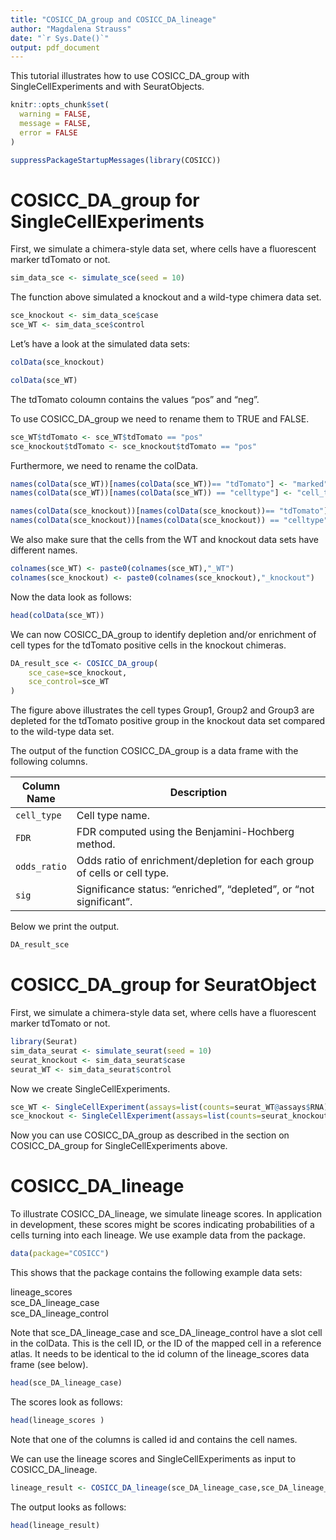 ```yaml
---
title: "COSICC_DA_group and COSICC_DA_lineage"
author: "Magdalena Strauss"
date: "`r Sys.Date()`"
output: pdf_document
---
```


This tutorial illustrates how to use COSICC_DA_group with SingleCellExperiments and with 
SeuratObjects. 

```r

knitr::opts_chunk$set(
  warning = FALSE, 
  message = FALSE, 
  error = FALSE
)

suppressPackageStartupMessages(library(COSICC))
```

# COSICC_DA_group for SingleCellExperiments

First, we simulate a chimera-style data set, where cells have a fluorescent marker tdTomato or not. 

```r
sim_data_sce <- simulate_sce(seed = 10)
```

The function above simulated a knockout and a wild-type chimera data set. 

```r
sce_knockout <- sim_data_sce$case
sce_WT <- sim_data_sce$control
```

Let's have a look at the simulated data sets:

```r
colData(sce_knockout)
```


```r
colData(sce_WT)
```
The tdTomato coloumn contains the values "pos" and "neg".

To use COSICC_DA_group we need to rename them to TRUE and FALSE. 

```r
sce_WT$tdTomato <- sce_WT$tdTomato == "pos" 
sce_knockout$tdTomato <- sce_knockout$tdTomato == "pos"
```

Furthermore, we need to rename the colData. 

```r
names(colData(sce_WT))[names(colData(sce_WT))== "tdTomato"] <- "marked"
names(colData(sce_WT))[names(colData(sce_WT)) == "celltype"] <- "cell_type"

names(colData(sce_knockout))[names(colData(sce_knockout))== "tdTomato"] <- "marked"
names(colData(sce_knockout))[names(colData(sce_knockout)) == "celltype"] <- "cell_type"
```

We also make sure that the cells from the WT and knockout data sets have different names. 

```r
colnames(sce_WT) <- paste0(colnames(sce_WT),"_WT")
colnames(sce_knockout) <- paste0(colnames(sce_knockout),"_knockout")
```

Now the data look as follows:

```r
head(colData(sce_WT))
```

We can now COSICC_DA_group to identify depletion and/or enrichment of cell types for the tdTomato positive cells in the knockout chimeras. 

```r
DA_result_sce <- COSICC_DA_group(
    sce_case=sce_knockout, 
    sce_control=sce_WT
) 
```
The figure above illustrates the cell types Group1, Group2 and Group3 are depleted for the tdTomato positive group in the knockout data set compared to the wild-type data set. 

The output of the function COSICC_DA_group is a  data frame with the following columns. 

| Column Name   | Description                                                                 |
|---------------|-----------------------------------------------------------------------------|
| `cell_type`   | Cell type name.                                                              |
| `FDR`         | FDR computed using the Benjamini-Hochberg method.                             |
| `odds_ratio`  | Odds ratio of enrichment/depletion for each group of cells or cell type.    |
| `sig`         | Significance status: "enriched", "depleted", or "not significant".           |

Below we print the output. 

```r
DA_result_sce
```

# COSICC_DA_group for SeuratObject

First, we simulate a chimera-style data set, where cells have a fluorescent marker tdTomato or not. 

```r
library(Seurat)
sim_data_seurat <- simulate_seurat(seed = 10)
seurat_knockout <- sim_data_seurat$case
seurat_WT <- sim_data_seurat$control
```

Now we create SingleCellExperiments.

```r
sce_WT <- SingleCellExperiment(assays=list(counts=seurat_WT@assays$RNA),colData=seurat_WT@meta.data)
sce_knockout <- SingleCellExperiment(assays=list(counts=seurat_knockout@assays$RNA),colData=seurat_knockout@meta.data)
```

Now you can use COSICC_DA_group as described in the section on COSICC_DA_group for SingleCellExperiments above. 

# COSICC_DA_lineage

To illustrate COSICC_DA_lineage, we simulate lineage scores. In application in development, these scores might be scores indicating probabilities of a cells turning into each lineage. We use example data from the package. 

```r
data(package="COSICC")
```

This shows that the package contains the following example data sets:

lineage_scores           
sce_DA_lineage_case      
sce_DA_lineage_control  

Note that sce_DA_lineage_case and sce_DA_lineage_control have a slot cell in the 
colData. This is the cell ID, or the ID of the mapped cell in a reference atlas. It
needs to be identical to the id column of the lineage_scores data frame (see below).

```r
head(sce_DA_lineage_case)
```

The scores look as follows:

```r
head(lineage_scores )
```
Note that one of the columns is called id and contains the cell names. 

We can use the lineage scores and SingleCellExperiments as input to COSICC_DA_lineage. 

```r
lineage_result <- COSICC_DA_lineage(sce_DA_lineage_case,sce_DA_lineage_control,lineage_scores)
```

The output looks as follows:

```r
head(lineage_result)
```

